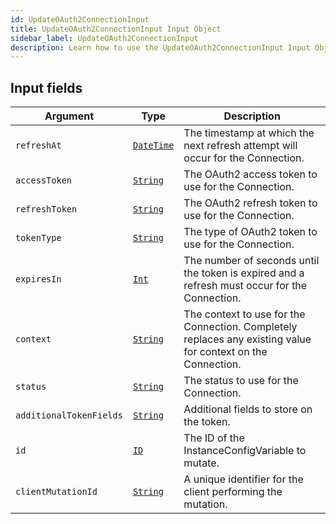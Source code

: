 ```yaml
---
id: UpdateOAuth2ConnectionInput
title: UpdateOAuth2ConnectionInput Input Object
sidebar_label: UpdateOAuth2ConnectionInput
description: Learn how to use the UpdateOAuth2ConnectionInput Input Object for 's API.
---
```


## Input fields

| Argument                | Type                                         | Description                                                                                                  |
| ----------------------- | -------------------------------------------- | ------------------------------------------------------------------------------------------------------------ |
| `refreshAt`             | [`DateTime`](api/schema/scalar/DateTime.mdx) | The timestamp at which the next refresh attempt will occur for the Connection.                               |
| `accessToken`           | [`String`](api/schema/scalar/String.mdx)     | The OAuth2 access token to use for the Connection.                                                           |
| `refreshToken`          | [`String`](api/schema/scalar/String.mdx)     | The OAuth2 refresh token to use for the Connection.                                                          |
| `tokenType`             | [`String`](api/schema/scalar/String.mdx)     | The type of OAuth2 token to use for the Connection.                                                          |
| `expiresIn`             | [`Int`](api/schema/scalar/Int.mdx)           | The number of seconds until the token is expired and a refresh must occur for the Connection.                |
| `context`               | [`String`](api/schema/scalar/String.mdx)     | The context to use for the Connection. Completely replaces any existing value for context on the Connection. |
| `status`                | [`String`](api/schema/scalar/String.mdx)     | The status to use for the Connection.                                                                        |
| `additionalTokenFields` | [`String`](api/schema/scalar/String.mdx)     | Additional fields to store on the token.                                                                     |
| `id`                    | [`ID`](api/schema/scalar/ID.mdx)             | The ID of the InstanceConfigVariable to mutate.                                                              |
| `clientMutationId`      | [`String`](api/schema/scalar/String.mdx)     | A unique identifier for the client performing the mutation.                                                  |
